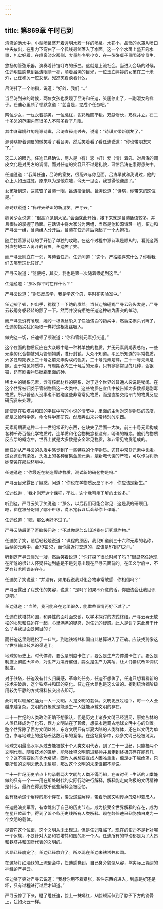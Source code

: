 ```yaml
---
---
---
```

title: 第869章 午时已到
---



清澈的池水中，小型喷泉盛开着透明水膜一样的喷泉。水花小，晶莹的水罩从喷口中央放出，在引力下弯曲了一个弧线最终落入了水面。这一个个水面上盛开的水罩，扎实好看。在喷泉池水两侧，大量的少男少女，在一张张桌子周围谈笑风生。

悠扬的管弦乐器，演奏着铃铛叮咚的乐曲。这就是上流社会。当进入会场的时候，任迪明显感觉到吕涛眼睛一亮，顺着吕涛的目光，一位玉立婷婷的女孩在二十米外，正在和另一位女孩，宛然笑着谈着什么。

吕涛打了一个响指，说道：“好的，我们上。”

当吕涛到来的时候，两位女孩也发现了吕涛和任迪，笑靥停止了，一副淑女的样子。任迪心里顿了顿默念道：“就当是，完成个任务吧。”

两位少女，一位衣着鹅黄，一位桃红，色彩雅而不艳。双腿修长，双株并立。在二十多米的范围内有很多人不禁多看了几眼。

其中身穿桃红的是源诗琪，吕涛直径走过去，说道：“诗琪又带新朋友了。”

源诗琪带着调皮的微笑看了看吕涛，然后笑着看了看任迪说道：“你也带朋友来了。”

这二人的眼光，任迪已经确认，两人是（有）恋（奸）爱（情）着的。对吕涛的调皮文化是对男友的调情，而对任迪的笑容只不过是礼貌，可怜吕涛在患得患失中。

任迪说道：“我叫任迪，吕涛的室友，很高兴与你见面。吕涛早就和我说过，他的心上人如玉胜虹，原来以为是他吹嘘，今天一见面，我觉得他谦虚了。”

女孩听到这，故意瞥了吕涛一眼。吕涛插话到。吕涛说道：“诗琪，你带来的这位是。”

源诗琪说道：“我昨天结识的新朋友。严寻云。”

鹅黄少女说道：“很高兴见到大家。”会面就此开始，接下来就是吕涛话语较多。并且很快的掌握了场面。在话语中将大家分为两组，当然是他和源诗琪一组，任迪和严寻云一组，当两组人分开后。吕涛在任迪背后竖起了一个大拇指。

随后拉着源诗琪的手开始了单独的攻略。在这个过程中源诗琪是顺从的。看到这两对虐狗的二人离开的背影。任迪笑了笑。

而严寻云则立在一旁，等待着任迪。任迪问道：“这个，严姑娘喜欢什么？你看我们去哪里玩比较好。”

严寻云说道：“随便吧，其实，我也是第一次随着师姐到这里。”

任迪说道：“那么你平时在作什么？”

严寻云说道：“物质反应学，我是学这个的，平时在实验室中。”

任迪顿了顿，伸出手，抚摸了一下她的发丝。当任迪触碰到严寻云的头发是，严寻云较弱身躯轻轻的颤了一下。然而并没有拒绝任迪这种较为唐突的举动。

而严寻云没有发现，她的一根发丝没入了任迪洁白的指尖中，然后这根头发断了。任迪的指尖犹如吸取一样将这根发丝吸入。

做完这一切，任迪顿了顿说道：“你和管制元素打交道。”

这个位面的物质反应在大众眼中是一种种单独的物质。并无元素周期表总结，一些元素的化合物被列为管制物质，进行封锁。大众不知道。平民所知道的平常物质，大多是周期表上三十号之前元素构成的物质，三十号元素是锌，三十一号元素是鎵。至于常见物质中，有周期表内三十号后的元素，只有寥寥常见的几种，金银铅，还有剧毒物质砒霜里面的砷。

稀土中的镧系元素，含有核武材料的锕系，对于这个世界的普通人来说是秘闻。在这个世界被归类于管制物质这一大类中。这些物质在宣传中被告知大多数都是剧毒物质。所以普通人没事也不触碰这些非常常见物质，而是直接交给专门的物质反应研究员来处理。

即使是在铁塔共和国的平民中写的小说的情节中，里面的主角对这类物质的态度，都是交给科学家，命令科学家研究，然后弄出来非常特别的东西。

元素周期表这种二十一世纪常识的东西，在缺失了后面一大块，前三十号元素构成各种千奇百怪化学物质时，连单质和化合物概念都没有，明确的概念。他们的物质反应学的概念中，世界上就是大多数是安全常见物质，和非常见物质组成的。

而任迪从严寻云的头发中感觉到了一些特殊的化学物质。这其中常见元素中含汞。这女孩没有染发。头发上的各种富集金属元素，是新城代谢的产物，可以作为判断她常呆在那些环境中。

任迪说道：“你最近在制造爆炸物质，测试新的硝化物是吗。”

严寻云目光露出了疑惑，问道：“你也在学物质反应？不不，你应该是新生。”

任迪说道：“我才刚开这个课程，不过，这个我可能了解的比较多。”

听到这，严寻云笑了笑说道：“那么，以后我们可能会常见，这是我的研项目，嗯，你在被分配到了哪个班级，说不定我以后会给你上课哦。”

任迪说道：“嗯，那么再好不过了。”

严寻云随后歪了歪脑袋问道：“不过你是怎么知道我在研究爆炸物。”

任迪笑了笑，随后轻轻地说道：“课程的原因，我只知道前三十六种元素的名称，后续的元素中，金79铅82，而你最近打交道的，应该是57到71之间。”

听到这严寻云眼光一凝，然后笑着说道：“你打探了很长时间了吗？”很显然任迪现在所说的很让人怀疑任迪到底是不是刻意出现在严寻云面前的。在匡义学府中，不乏有技术间谍的存在。

任迪笑了笑说道：“并没有，如果我说我对化合物非常敏感，你相信吗？”

严寻云露出了程式化的笑容，说道：“是吗？如果不介意的话，你应该会让我见识见吧。”

任迪说道：“当然，我可能会在这里很久，能做些事情再好不过了。”

任迪在铁塔共和国，和异性的面对面交谈，以学术探讨的方式终结。严寻云再无放松的心思和任迪在一起，心里满满的疑惑，对任迪的疑惑。此人是谁？来此想干什么？与我见面是何目的？

而任迪这里则是松了一口气。到达铁塔共和国自此总算进入了正轨。应该找到像这个世界输出技术的渠道了。

地球的历史上，时代停滞，要么是制度卡住了，要么是生产力停滞卡住了。要么是制度上彻底大革命，对生产力进行催促。要么是生产力突破，让人们尝试改革调试制度。

对于铁塔，任迪没有什么归属感，革命的任务，任迪不想做了，任迪只想看看新的技术突破后，这个铁塔共和国的变化。任迪在大昂也是这么做的。找到统治者阶级用较为平静的方式将科技交出去即可。

此时可以理解任迪为一人一文明，人是文明的载体。文明发展过程中，每一个人会越来越复杂。文明的终极就是能诞生一人就能承载文明的存在。

二十一世纪的人类政治正确不想承认，但是历史上诸多文明已经泯灭，原始丛林的人类已经成为了化石，西方文明站在了顶级，想要永远霸占地球文明中心的位置。整个世界除了西方文明以外，东方文明只有华夏大陆的人类群体，还在以文明为单位，参与地球上的这场长达数万年的竞争。在这场竞争中，众多文明已经被淘汰。

地球文明最高水平从过去能被数十个人类文明代表，到了二十一世纪，只能被两个文明代表。随着技术的进步，能够诠释文明前进精神并且走到终极的存在能有几个？这不需要抱有多大希望，因为人类想要变成人困难重重，但是亦不能绝望，只要所属的文明未低头未屈服，那么这个文明的未来谁都不能说。

二十一世纪历史节点上的承载两大文明的人类不得而知，在该时代上生活的人类能做的只有一个——用在所处时代的实际行动进行解释，解释能走向终极的文明精神是什么。最终在得到数千这些解释会被回忆。

会有继承这个解释的那个存在，接受这些解释，带着所属文明传承的烙印变成人。

任迪是演变军官，有幸跳出了自己的历史节点。成为接受全世界解释的存在，成为在星环位面中，得到了那个条历史线所有人类解释。现在的任迪已经能独自成为一个文明的载体。

尽管在这个位面，这个文明从未出现过。但是任迪降临了。现在的任迪不是针对哪一个家族，不是针对大昂和铁塔共和国的那一个人。任迪所有的举动都是为了大昂和铁塔共和国所代表的文明的。

大昂已经崩定了。任迪已经放弃了。所以现在任迪来铁塔共和国。

在这场灯红酒绿的上流聚会中，任迪感觉到，自己身旁貌似从容，单实际上紧绷的神经的严寻云。

任迪笑了笑对严寻云说道：“我想你用不着紧张，某件东西的进入，到底是好还是坏，只有过程进行过后才知道。”

严寻云停了下来，瞪了瞪任迪，脸上一抹嫣红，从脸颊延伸到了脖子下方的锁骨上，犹如火云一样。